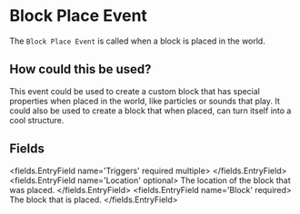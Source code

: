 
# Block Place Event 

The `Block Place Event` is called when a block is placed in the world.

## How could this be used?

This event could be used to create a custom block that has special properties when placed in the world, like particles or sounds that play. It could also be used to create a block that when placed, can turn itself into a cool structure.


## Fields

<fields.EntryField name='Triggers' required multiple>
</fields.EntryField>
<fields.EntryField name='Location' optional>
     The location of the block that was placed.
</fields.EntryField>
<fields.EntryField name='Block' required>
     The block that is placed.
</fields.EntryField>

